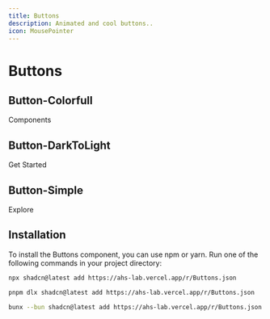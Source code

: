 ```yaml
---
title: Buttons
description: Animated and cool buttons..
icon: MousePointer
---
```



# Buttons

## Button-Colorfull

<Preview link="Buttons" url="https://ahs-lab.vercel.app/r/Buttons.json">
 <ButtonsColorfull>Components</ButtonsColorfull>
</Preview>

## Button-DarkToLight
<Preview link="Buttons">
 <ButtonsDarkToLight>Get Started</ButtonsDarkToLight>
</Preview>

## Button-Simple
<Preview link="Buttons">
 <ButtonSimple>Explore</ButtonSimple>
</Preview>

## Installation

To install the Buttons component, you can use npm or yarn. Run one of the following commands in your project directory:


```bash tab="npm"
npx shadcn@latest add https://ahs-lab.vercel.app/r/Buttons.json
```
```bash tab="pnpm"
pnpm dlx shadcn@latest add https://ahs-lab.vercel.app/r/Buttons.json
```

```bash tab="bun"
bunx --bun shadcn@latest add https://ahs-lab.vercel.app/r/Buttons.json
```
